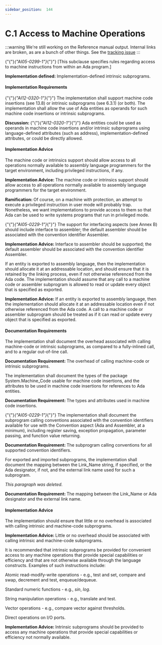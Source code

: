 ---
sidebar_position:  144
---

# C.1  Access to Machine Operations

:::warning
We're still working on the Reference manual output.  Internal links are broken,
as are a bunch of other things.
See the [tracking issue](https://github.com/ada-lang-io/ada-lang-io/issues/20)
:::


<p>{"{"}<em>{"AI05-0299-1"}</em>{"}"} [This subclause specifies rules regarding access to machine instructions from within an Ada program.] </p>
<p><strong>Implementation defined: </strong>Implementation-defined intrinsic subprograms.</p>

#### Implementation Requirements

<p>{"{"}<em>{"AI12-0320-1"}</em>{"}"} The implementation shall support machine code insertions (see 13.8) or intrinsic subprograms (see 6.3.1) (or both). The implementation shall allow the use of Ada entities as operands for such machine code insertions or intrinsic subprograms.</p>
<p><strong>Discussion: </strong>{"{"}<em>{"AI12-0320-1"}</em>{"}"} Ada entities could be used as operands in machine code insertions and/or intrinsic subprograms using language-defined attributes (such as address), implementation-defined attributes, or could be directly allowed. </p>

#### Implementation Advice

<p>The machine code or intrinsics support should allow access to all operations normally available to assembly language programmers for the target environment, including privileged instructions, if any. </p>
<p><strong>Implementation Advice: </strong>The machine code or intrinsics support should allow access to all operations normally available to assembly language programmers for the target environment.</p>
<p><strong>Ramification: </strong>Of course, on a machine with protection, an attempt to execute a privileged instruction in user mode will probably trap. Nonetheless, we want implementations to provide access to them so that Ada can be used to write systems programs that run in privileged mode. </p>
<p>{"{"}<em>{"AI05-0229-1"}</em>{"}"} The support for interfacing aspects (see Annex B) should include interface to assembler; the default assembler should be associated with the convention identifier Assembler. </p>
<p><strong>Implementation Advice: </strong>Interface to assembler should be supported; the default assembler should be associated with the convention identifier Assembler.</p>
<p>If an entity is exported to assembly language, then the implementation should allocate it at an addressable location, and should ensure that it is retained by the linking process, even if not otherwise referenced from the Ada code. The implementation should assume that any call to a machine code or assembler subprogram is allowed to read or update every object that is specified as exported. </p>
<p><strong>Implementation Advice: </strong>If an entity is exported to assembly language, then the implementation should allocate it at an addressable location even if not otherwise referenced from the Ada code. A call to a machine code or assembler subprogram should be treated as if it can read or update every object that is specified as exported.</p>

#### Documentation Requirements

<p>The implementation shall document the overhead associated with calling machine-code or intrinsic subprograms, as compared to a fully-inlined call, and to a regular out-of-line call. </p>
<p><strong>Documentation Requirement: </strong>The overhead of calling machine-code or intrinsic subprograms.</p>
<p>The implementation shall document the types of the package System.Machine_Code usable for machine code insertions, and the attributes to be used in machine code insertions for references to Ada entities. </p>
<p><strong>Documentation Requirement: </strong>The types and attributes used in machine code insertions.</p>
<p>{"{"}<em>{"AI05-0229-1"}</em>{"}"} The implementation shall document the subprogram calling conventions associated with the convention identifiers available for use with the Convention aspect (Ada and Assembler, at a minimum), including register saving, exception propagation, parameter passing, and function value returning. </p>
<p><strong>Documentation Requirement: </strong>The subprogram calling conventions for all supported convention identifiers.</p>
<p>For exported and imported subprograms, the implementation shall document the mapping between the Link_Name string, if specified, or the Ada designator, if not, and the external link name used for such a subprogram. </p>
<p><em>This paragraph was deleted.</em></p>
<p><strong>Documentation Requirement: </strong>The mapping between the Link_Name or Ada designator and the external link name.</p>

#### Implementation Advice

<p>The implementation should ensure that little or no overhead is associated with calling intrinsic and machine-code subprograms. </p>
<p><strong>Implementation Advice: </strong>Little or no overhead should be associated with calling intrinsic and machine-code subprograms.</p>
<p>It is recommended that intrinsic subprograms be provided for convenient access to any machine operations that provide special capabilities or efficiency and that are not otherwise available through the language constructs. Examples of such instructions include: </p>
<p>Atomic read-modify-write operations - e.g., test and set, compare and swap, decrement and test, enqueue/dequeue.</p>
<p>Standard numeric functions - e.g., <em>sin</em>, <em>log</em>.</p>
<p>String manipulation operations - e.g., translate and test.</p>
<p>Vector operations - e.g., compare vector against thresholds.</p>
<p>Direct operations on I/O ports.</p>
<p><strong>Implementation Advice: </strong>Intrinsic subprograms should be provided to access any machine operations that provide special capabilities or efficiency not normally available.</p>
